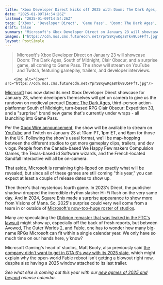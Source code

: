 ```yaml
---
title: "Xbox Developer Direct kicks off 2025 with Doom: The Dark Ages, South of Midnight, Clair Obscur, and a 'surprise' fourth game"
date: "2025-01-09T14:54:26Z"
lastmod: "2025-01-09T14:54:26Z"
tags: ['Xbox', 'Developer Direct', 'Game Pass', 'Doom: The Dark Ages', 'South of Midnight', 'Clair Obscur: Expedition 33', 'RPG', 'Action-Platformer', 'FPS', 'Microsoft', 'YouTube', 'Twitch']
draft: false
summary: "Microsoft's Xbox Developer Direct on January 23 will showcase Doom: The Dark Ages, South of Midnight, Clair Obscur, and a surprise game, all coming to Game Pass.  The show will stream on YouTube and Twitch, featuring gameplay, trailers, and developer interviews."
images: ["https://cdn.mos.cms.futurecdn.net/YprS8RywKqa8Tkv9U5FFfT.jpg"]
layout: PostSimple
---
```

> Microsoft's Xbox Developer Direct on January 23 will showcase Doom: The Dark Ages, South of Midnight, Clair Obscur, and a surprise game, all coming to Game Pass.  The show will stream on YouTube and Twitch, featuring gameplay, trailers, and developer interviews.


        <img alt="Cover" src="https://cdn.mos.cms.futurecdn.net/YprS8RywKqa8Tkv9U5FFfT.jpg"/>
        
[Microsoft](https://www.gamesradar.com/tag/microsoft/) has now dated its next Xbox Developer Direct showcase for January 23, where developers themselves will get on camera to give us the rundown on medieval prequel [Doom: The Dark Ages](https://www.gamesradar.com/games/fps/doom-the-dark-ages-guide/), third-person action-platformer South of Midnight, turn-based RPG Clair Obscur: Expedition 33, and a "surprise" brand new game that's currently under wraps - all launching into Game Pass.

Per the [Xbox Wire announcement](https://news.xbox.com/en-us/2025/01/09/xbox-developer-direct-2025/), the show will be available to stream on [YouTube](https://www.gamesradar.com/tag/youtube/) and Twitch on January 23 at 10am PT, 1pm ET, and 6pm for those in the UK. Following the show's usual format, we'll be map-hopping between the different studios to get more gameplay clips, trailers, and dev vlogs. People from the Canada-based We Happy Few makers Compulsion Games, the Texas-based id Software wizards, and the French-located Sandfall Interactive will all be on-camera.

That aside, Microsoft is remaining tight-lipped on exactly what will be revealed, but since all of these games are still coming "this year," you can expect at least a couple of release dates to show up.

Then there's that mysterious fourth game. In 2023's Direct, the publisher shadow-dropped the incredible rhythm slasher Hi-Fi Rush on the very same day. And in 2024, [Square Enix](https://www.gamesradar.com/tag/square_enix/) made a surprise appearance to show more from Visions of Mana. So, 2025's surprise could very well come from a team in or outside of [Microsoft's now-too-huge roster of studios](https://www.gamesradar.com/xbox-game-studios-microsoft/).

Many are speculating the [Oblivion remaster that was leaked in the FTC's lawsuit](https://www.gamesradar.com/oblivion-and-fallout-3-remasters-are-reportedly-in-development/) might show up, especially off the back of fresh reports, but between Avowed, The Outer Worlds 2, and Fable, one has to wonder how many big-name RPGs Microsoft can fit within a single calendar year. We only have so much time on our hands here, y'know? 

Microsoft Gaming's head of studios, Matt Booty, also previously said [the company didn't want to get in GTA 6's way with its 2025 slate](https://www.gamesradar.com/games/open-world/with-fable-and-doom-the-dark-ages-coming-in-2025-xbox-lead-wants-to-avoid-the-elephant-in-the-room-many-are-going-to-plan-around-gta-6/), which might explain why the open-world Fable reboot isn't getting a blowout right now, despite also having a 2025 window attached to its last trailer.

*See what else is coming out this year with our *[<em>new games of 2025 and beyond</em>](https://www.gamesradar.com/video-game-release-dates/)* release calendar.* 
        